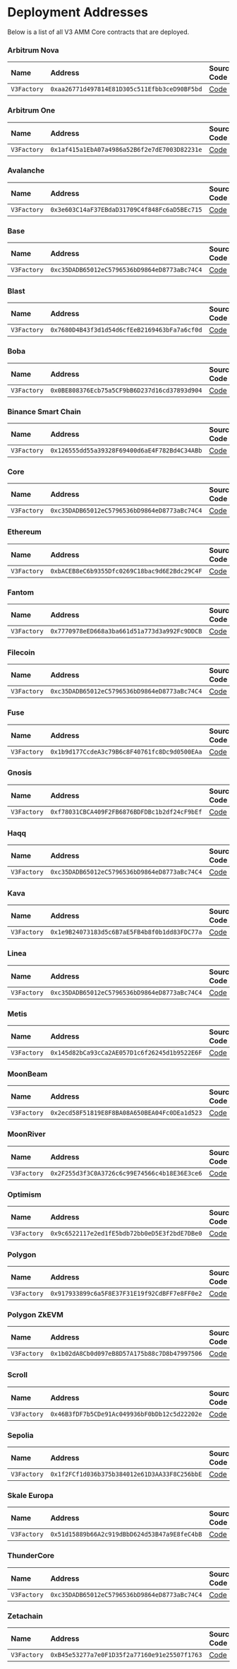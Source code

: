 
# Deployment Addresses

Below is a list of all V3 AMM Core contracts that are deployed.

<Tabs>

<TabItem value='nova' label='Arbitrum Nova' default>

### Arbitrum Nova

| Name | Address | Source Code | Explorer |
| :-- | :-- | :-- | :-- |
| `V3Factory` | `0xaa26771d497814E81D305c511Efbb3ceD90BF5bd` | [Code](https://github.com/sushiswap/v3-core/blob/master/contracts/UniswapV3Factory.sol) | [Link](https://nova.arbiscan.io/address/0xaa26771d497814E81D305c511Efbb3ceD90BF5bd) |

</TabItem>

<TabItem value='arbitrum' label='Arbitrum One' default>

### Arbitrum One

| Name | Address | Source Code | Explorer |
| :-- | :-- | :-- | :-- |
| `V3Factory` | `0x1af415a1EbA07a4986a52B6f2e7dE7003D82231e` | [Code](https://github.com/sushiswap/v3-core/blob/master/contracts/UniswapV3Factory.sol) | [Link](https://arbiscan.io/address/0x1af415a1EbA07a4986a52B6f2e7dE7003D82231e) |

</TabItem>

<TabItem value='avalanche' label='Avalanche' default>

### Avalanche

| Name | Address | Source Code | Explorer |
| :-- | :-- | :-- | :-- |
| `V3Factory` | `0x3e603C14aF37EBdaD31709C4f848Fc6aD5BEc715` | [Code](https://github.com/sushiswap/v3-core/blob/master/contracts/UniswapV3Factory.sol) | [Link](https://snowtrace.io/address/0x3e603C14aF37EBdaD31709C4f848Fc6aD5BEc715) |

</TabItem>

<TabItem value='base' label='Base' default>

### Base

| Name | Address | Source Code | Explorer |
| :-- | :-- | :-- | :-- |
| `V3Factory` | `0xc35DADB65012eC5796536bD9864eD8773aBc74C4` | [Code](https://github.com/sushiswap/v3-core/blob/master/contracts/UniswapV3Factory.sol) | [Link](https://basescan.org/address/0xc35dadb65012ec5796536bd9864ed8773abc74c4) |

</TabItem>

<TabItem value='blast' label='Blast' default>

### Blast

| Name | Address | Source Code | Explorer |
| :-- | :-- | :-- | :-- |
| `V3Factory` | `0x7680D4B43f3d1d54d6cfEeB2169463bFa7a6cf0d` | [Code](https://github.com/sushiswap/v3-core/blob/master/contracts/UniswapV3Factory.sol) | [Link](https://blastscan.io/address/0x7680D4B43f3d1d54d6cfEeB2169463bFa7a6cf0d) |

</TabItem>

<TabItem value='boba' label='Boba' default>

### Boba

| Name | Address | Source Code | Explorer |
| :-- | :-- | :-- | :-- |
| `V3Factory` | `0x0BE808376Ecb75a5CF9bB6D237d16cd37893d904` | [Code](https://github.com/sushiswap/v3-core/blob/master/contracts/UniswapV3Factory.sol) | [Link](https://bobascan.com/address/0x0BE808376Ecb75a5CF9bB6D237d16cd37893d904) |

</TabItem>

<TabItem value='bsc' label='Bsc' default>

### Binance Smart Chain

| Name | Address | Source Code | Explorer |
| :-- | :-- | :-- | :-- |
| `V3Factory` | `0x126555dd55a39328F69400d6aE4F782Bd4C34ABb` | [Code](https://github.com/sushiswap/v3-core/blob/master/contracts/UniswapV3Factory.sol) | [Link](https://bscscan.com/address/0x126555dd55a39328F69400d6aE4F782Bd4C34ABb) |

</TabItem>

<TabItem value='core' label='Core' default>

### Core

| Name | Address | Source Code | Explorer |
| :-- | :-- | :-- | :-- |
| `V3Factory` | `0xc35DADB65012eC5796536bD9864eD8773aBc74C4` | [Code](https://github.com/sushiswap/v3-core/blob/master/contracts/UniswapV3Factory.sol) | [Link](https://scan.coredao.org/address/0xc35DADB65012eC5796536bD9864eD8773aBc74C4) |

</TabItem>

<TabItem value='ethereum' label='Ethereum' default>

### Ethereum

| Name | Address | Source Code | Explorer |
| :-- | :-- | :-- | :-- |
| `V3Factory` | `0xbACEB8eC6b9355Dfc0269C18bac9d6E2Bdc29C4F` | [Code](https://github.com/sushiswap/v3-core/blob/master/contracts/UniswapV3Factory.sol) | [Link](https://etherscan.io/address/0xbACEB8eC6b9355Dfc0269C18bac9d6E2Bdc29C4F) |

</TabItem>

<TabItem value='fantom' label='Fantom' default>

### Fantom

| Name | Address | Source Code | Explorer |
| :-- | :-- | :-- | :-- |
| `V3Factory` | `0x7770978eED668a3ba661d51a773d3a992Fc9DDCB` | [Code](https://github.com/sushiswap/v3-core/blob/master/contracts/UniswapV3Factory.sol) | [Link](https://ftmscan.com/address/0x7770978eED668a3ba661d51a773d3a992Fc9DDCB) |

</TabItem>

<TabItem value='filecoin' label='Filecoin' default>

### Filecoin

| Name | Address | Source Code | Explorer |
| :-- | :-- | :-- | :-- |
| `V3Factory` | `0xc35DADB65012eC5796536bD9864eD8773aBc74C4` | [Code](https://github.com/sushiswap/v3-core/blob/master/contracts/UniswapV3Factory.sol) | [Link](https://filfox.info/en/address/0xc35DADB65012eC5796536bD9864eD8773aBc74C4) |

</TabItem>

<TabItem value='fuse' label='Fuse' default>

### Fuse

| Name | Address | Source Code | Explorer |
| :-- | :-- | :-- | :-- |
| `V3Factory` | `0x1b9d177CcdeA3c79B6c8F40761fc8Dc9d0500EAa` | [Code](https://github.com/sushiswap/v3-core/blob/master/contracts/UniswapV3Factory.sol) | [Link](https://explorer.fuse.io/address/0x1b9d177CcdeA3c79B6c8F40761fc8Dc9d0500EAa) |

</TabItem>

<TabItem value='gnosis' label='Gnosis' default>

### Gnosis

| Name | Address | Source Code | Explorer |
| :-- | :-- | :-- | :-- |
| `V3Factory` | `0xf78031CBCA409F2FB6876BDFDBc1b2df24cF9bEf` | [Code](https://github.com/sushiswap/v3-core/blob/master/contracts/UniswapV3Factory.sol) | [Link](https://gnosisscan.io/address/0xf78031CBCA409F2FB6876BDFDBc1b2df24cF9bEf) |

</TabItem>

<TabItem value='haqq' label='Haqq' default>

### Haqq

| Name | Address | Source Code | Explorer |
| :-- | :-- | :-- | :-- |
| `V3Factory` | `0xc35DADB65012eC5796536bD9864eD8773aBc74C4` | [Code](https://github.com/sushiswap/v3-core/blob/master/contracts/UniswapV3Factory.sol) | [Link](https://explorer.haqq.network/address/0xc35DADB65012eC5796536bD9864eD8773aBc74C4) |

</TabItem>

<TabItem value='kava' label='Kava' default>

### Kava

| Name | Address | Source Code | Explorer |
| :-- | :-- | :-- | :-- |
| `V3Factory` | `0x1e9B24073183d5c6B7aE5FB4b8f0b1dd83FDC77a` | [Code](https://github.com/sushiswap/v3-core/blob/master/contracts/UniswapV3Factory.sol) | [Link](https://kavascan.com/address/0x1e9B24073183d5c6B7aE5FB4b8f0b1dd83FDC77a) |

</TabItem>

<TabItem value='linea' label='Linea' default>

### Linea

| Name | Address | Source Code | Explorer |
| :-- | :-- | :-- | :-- |
| `V3Factory` | `0xc35DADB65012eC5796536bD9864eD8773aBc74C4` | [Code](https://github.com/sushiswap/v3-core/blob/master/contracts/UniswapV3Factory.sol) | [Link](https://lineascan.build/address/0xc35dadb65012ec5796536bd9864ed8773abc74c4) |

</TabItem>

<TabItem value='metis' label='Metis' default>

### Metis

| Name | Address | Source Code | Explorer |
| :-- | :-- | :-- | :-- |
| `V3Factory` | `0x145d82bCa93cCa2AE057D1c6f26245d1b9522E6F` | [Code](https://github.com/sushiswap/v3-core/blob/master/contracts/UniswapV3Factory.sol) | [Link](https://explorer.metis.io/address/0x145d82bCa93cCa2AE057D1c6f26245d1b9522E6F) |

</TabItem>

<TabItem value='moonbeam' label='MoonBeam' default>

### MoonBeam

| Name | Address | Source Code | Explorer |
| :-- | :-- | :-- | :-- |
| `V3Factory` | `0x2ecd58F51819E8F8BA08A650BEA04Fc0DEa1d523` | [Code](https://github.com/sushiswap/v3-core/blob/master/contracts/UniswapV3Factory.sol) | [Link](https://moonscan.io/address/0x2ecd58F51819E8F8BA08A650BEA04Fc0DEa1d523) |

</TabItem>

<TabItem value='moonriver' label='MoonRiver' default>

### MoonRiver

| Name | Address | Source Code | Explorer |
| :-- | :-- | :-- | :-- |
| `V3Factory` | `0x2F255d3f3C0A3726c6c99E74566c4b18E36E3ce6` | [Code](https://github.com/sushiswap/v3-core/blob/master/contracts/UniswapV3Factory.sol) | [Link](https://moonriver.moonscan.io/address/0x2F255d3f3C0A3726c6c99E74566c4b18E36E3ce6) |

</TabItem>

<TabItem value='optimism' label='Optimism' default>

### Optimism

| Name | Address | Source Code | Explorer |
| :-- | :-- | :-- | :-- |
| `V3Factory` | `0x9c6522117e2ed1fE5bdb72bb0eD5E3f2bdE7DBe0` | [Code](https://github.com/sushiswap/v3-core/blob/master/contracts/UniswapV3Factory.sol) | [Link](https://optimistic.etherscan.io/address/0x9c6522117e2ed1fE5bdb72bb0eD5E3f2bdE7DBe0) |

</TabItem>

<TabItem value='polygon' label='Polygon' default>

### Polygon

| Name | Address | Source Code | Explorer |
| :-- | :-- | :-- | :-- |
| `V3Factory` | `0x917933899c6a5F8E37F31E19f92CdBFF7e8FF0e2` | [Code](https://github.com/sushiswap/v3-core/blob/master/contracts/UniswapV3Factory.sol) | [Link](https://polygonscan.com/address/0x917933899c6a5F8E37F31E19f92CdBFF7e8FF0e2) |

</TabItem>

<TabItem value='polygon-zkevm' label='Polygon ZkEVM' default>

### Polygon ZkEVM

| Name | Address | Source Code | Explorer |
| :-- | :-- | :-- | :-- |
| `V3Factory` | `0x1b02dA8Cb0d097eB8D57A175b88c7D8b47997506` | [Code](https://github.com/sushiswap/v3-core/blob/master/contracts/UniswapV3Factory.sol) | [Link](https://zkevm.polygonscan.com/address/0x1b02dA8Cb0d097eB8D57A175b88c7D8b47997506) |

</TabItem>

<TabItem value='scroll' label='Scroll' default>

### Scroll

| Name | Address | Source Code | Explorer |
| :-- | :-- | :-- | :-- |
| `V3Factory` | `0x46B3fDF7b5CDe91Ac049936bF0bDb12c5d22202e` | [Code](https://github.com/sushiswap/v3-core/blob/master/contracts/UniswapV3Factory.sol) | [Link](https://scrollscan.com/address/0x46b3fdf7b5cde91ac049936bf0bdb12c5d22202e) |

</TabItem>

<TabItem value='sepolia' label='Sepolia' default>

### Sepolia

| Name | Address | Source Code | Explorer |
| :-- | :-- | :-- | :-- |
| `V3Factory` | `0x1f2FCf1d036b375b384012e61D3AA33F8C256bbE` | [Code](https://github.com/sushiswap/v3-core/blob/master/contracts/UniswapV3Factory.sol) | [Link](https://sepolia.etherscan.io/address/0x1f2FCf1d036b375b384012e61D3AA33F8C256bbE) |

</TabItem>

<TabItem value='skale-europa' label='Skale Europa' default>

### Skale Europa

| Name | Address | Source Code | Explorer |
| :-- | :-- | :-- | :-- |
| `V3Factory` | `0x51d15889b66A2c919dBbD624d53B47a9E8feC4bB` | [Code](https://github.com/sushiswap/v3-core/blob/master/contracts/UniswapV3Factory.sol) | [Link](https://elated-tan-skat.explorer.mainnet.skalenodes.com/address/0x51d15889b66A2c919dBbD624d53B47a9E8feC4bB) |

</TabItem>

<TabItem value='thundercore' label='ThunderCore' default>

### ThunderCore

| Name | Address | Source Code | Explorer |
| :-- | :-- | :-- | :-- |
| `V3Factory` | `0xc35DADB65012eC5796536bD9864eD8773aBc74C4` | [Code](https://github.com/sushiswap/v3-core/blob/master/contracts/UniswapV3Factory.sol) | [Link](https://viewblock.io/thundercore/address/0xc35dadb65012ec5796536bd9864ed8773abc74c4) |

</TabItem>

<TabItem value='zetachain' label='Zetachain' default>

### Zetachain

| Name | Address | Source Code | Explorer |
| :-- | :-- | :-- | :-- |
| `V3Factory` | `0xB45e53277a7e0F1D35f2a77160e91e25507f1763` | [Code](https://github.com/sushiswap/v3-core/blob/master/contracts/UniswapV3Factory.sol) | [Link](https://zetachain.blockscout.com/address/0xB45e53277a7e0F1D35f2a77160e91e25507f1763) |

</TabItem>

</Tabs>
